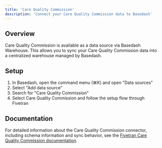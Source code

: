 ```yaml
---
title: 'Care Quality Commission'
description: 'Connect your Care Quality Commission data to Basedash'
---
```


## Overview

Care Quality Commission is available as a data source via Basedash Warehouse. This allows you to sync your Care Quality Commission data into a centralized warehouse managed by Basedash.

## Setup

1. In Basedash, open the command menu (⌘K) and open "Data sources"
2. Select "Add data source"
3. Search for "Care Quality Commission"
4. Select Care Quality Commission and follow the setup flow through Fivetran

## Documentation

For detailed information about the Care Quality Commission connector, including schema information and sync behavior, see the [Fivetran Care Quality Commission documentation](https://fivetran.com/docs/connectors/applications/care-quality-commission).
